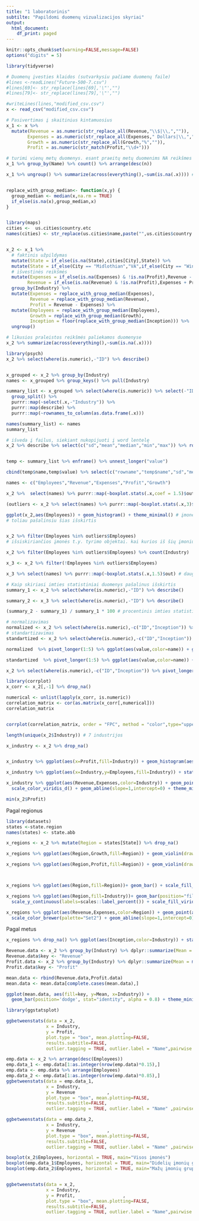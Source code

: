 ```yaml
---
title: "1 laboratorinis"
subtilte: "Papildomi duomenų vizualizacijos skyriai"
output:
  html_document:
    df_print: paged
---
```





```r
knitr::opts_chunk$set(warning=FALSE,message=FALSE)
options("digits" = 5)
```

```r
library(tidyverse)

# Duomenų įvesties klaidos (sutvarkysiu pačiame duomenų faile)
#lines <-readLines("Future-500-7.csv")
#lines[69]<- str_replace(lines[69],'\"',"")
#lines[79]<- str_replace(lines[79],'\"',"")

#writeLines(lines,"modified_csv.csv")
x <- read_csv("modified_csv.csv")
```

```r
# Pasivertimas į skaitinius kintamuosius
x_1 <- x %>%
  mutate(Revenue = as.numeric(str_replace_all(Revenue,"\\$|\\,","")),
        Expenses = as.numeric(str_replace_all(Expenses," Dollars|\\,","")),
        Growth = as.numeric(str_replace_all(Growth,"%","")),
        Profit = as.numeric(str_match(Profit,"\\d+")))
```


```r
# turimi vienų metų duomenys. esant praeitų metų duomenims NA reikšmes būtų galima pakeisti praeitomis
x_1 %>% group_by(Name) %>% count() %>% arrange(desc(n))

x_1 %>% ungroup() %>% summarize(across(everything(),~sum(is.na(.x)))) # pradiniai kiekiai praleistų reikšmių


replace_with_group_median<- function(x,y) {
  group_median <- median(x,na.rm = TRUE)
  if_else(is.na(x),group_median,x)
}


library(maps)
cities <-  us.cities$country.etc
names(cities) <- str_replace(us.cities$name,paste("",us.cities$country.etc),"")


x_2 <- x_1 %>%
  # faktinis užpildymas
  mutate(State = if_else(is.na(State),cities[City],State)) %>%
  mutate(State = if_else(City == "Midlothian","VA",if_else(City == "Winter Garden","FL",State))) %>%
  # išvestinės reikšmės 
  mutate(Expenses = if_else(is.na(Expenses) & !is.na(Profit),Revenue - Profit,Expenses),
        Revenue = if_else(is.na(Revenue) & !is.na(Profit),Expenses + Profit,Revenue)) %>%
  group_by(Industry) %>%
  mutate(Expenses = replace_with_group_median(Expenses),
         Revenue = replace_with_group_median(Revenue),
         Profit = Revenue - Expenses) %>%
  mutate(Employees = replace_with_group_median(Employees),
         Growth = replace_with_group_median(Growth),
         Inception = floor(replace_with_group_median(Inception))) %>%
  ungroup()

```





```r
# likusios praleistos reikšmės paliekamos duomenyse
x_2 %>% summarize(across(everything(),~sum(is.na(.x))))
```



```r
library(psych)
x_2 %>% select(where(is.numeric),-"ID") %>% describe()


x_grouped <- x_2 %>% group_by(Industry)
names <- x_grouped %>% group_keys() %>% pull(Industry)

summary_list <- x_grouped %>% select(where(is.numeric)) %>% select(-"ID") %>% 
  group_split() %>% 
  purrr::map(~select(.x,-"Industry")) %>%
  purrr::map(describe) %>%
  purrr::map(~rownames_to_column(as.data.frame(.x)))

names(summary_list) <- names
summary_list
```

```r
# išveda į failus, siekiant nukopijuoti į word lentelę
x_2 %>% describe %>% select(c("sd","mean","median","min","max")) %>% round(2) %>% write.csv("out_2.csv",quote=FALSE)


temp <- summary_list %>% enframe() %>% unnest_longer("value") 

cbind(temp$name,temp$value) %>% select(c("rowname","temp$name","sd","mean","median","min","max")) %>% mutate(across(where(is.numeric),round,2)) %>% write.csv("out_2.csv",quote=FALSE,row.names = FALSE)
```


```r
names <- c("Employees","Revenue","Expenses","Profit","Growth")

x_2 %>%  select(names) %>% purrr::map(~boxplot.stats(.x,coef = 1.5)$out) # sąlyginės išskirtys ("mild" outliers)

(outliers <- x_2 %>% select(names) %>% purrr::map(~boxplot.stats(.x,3)$out)) # išskirtys ("extreme" outliers)
```

```r
ggplot(x_2,aes(Employees)) + geom_histogram() + theme_minimal() # įmonės darbuotojų skaičiaus pasiskirstymas yra stiprios dešininės asimetrijos (right skewed)
# toliau pašalinsiu šias išskirtis


x_2 %>% filter(Employees %in% outliers$Employees)
# išsiskiriančios įmonės t.y. tyrimo objektai. kai kurios iš šių įmonių turi ne tik didelius darbuotojų kiekis, bet ir didelius Expenses/Revenue

x_2 %>% filter(Employees %in% outliers$Employees) %>% count(Industry) 

x_3 <- x_2 %>% filter(!Employees %in% outliers$Employees)
```


```r
x_3 %>% select(names) %>% purrr::map(~boxplot.stats(.x,1.5)$out) # daugiau išskirčių pagal dominančius stulpelius nerasta
```


```r
# Kaip skiriasi imties statistiniai duomenys pašalinus išskirtis
summary_1 <- x_2 %>% select(where(is.numeric),-"ID") %>% describe()

summary_2 <- x_3 %>% select(where(is.numeric),-"ID") %>% describe()

(summary_2 - summary_1) / summary_1 * 100 # procentinis imties statistinių duomenų pokytis pašalinus išskirtis
```


```r
# normalizavimas
normalized <- x_2 %>% select(where(is.numeric),-c("ID","Inception")) %>% drop_na() %>% map_df(~((.x-min(.x))/(max(.x)-min(.x)))) 
# standartizavimas
standartized <- x_2 %>% select(where(is.numeric),-c("ID","Inception")) %>% drop_na() %>% map_df(~(.x-mean(.x))/sd(.x)) 
```



```r
normalized  %>% pivot_longer(1:5) %>% ggplot(aes(value,color=name)) + geom_boxplot() + coord_flip() + theme_minimal() + scale_color_viridis_d()

standartized  %>% pivot_longer(1:5) %>% ggplot(aes(value,color=name)) + geom_boxplot() + coord_flip() + theme_minimal() + scale_color_viridis_d()

x_2 %>% select(where(is.numeric),-c("ID","Inception")) %>% pivot_longer(1:5) %>% ggplot(aes(value,color=name)) + geom_boxplot() + coord_flip() + theme_minimal() + scale_color_viridis_d()
```

```r
library(corrplot)
x_corr <- x_2[,-1] %>% drop_na()

numerical <- unlist(lapply(x_corr, is.numeric))  
correlation_matrix <- cor(as.matrix(x_corr[,numerical]))
correlation_matrix


corrplot(correlation_matrix, order = "FPC", method = "color",type="upper",diag=FALSE,tl.col = "black", addCoef.col = "black")
```


```r
length(unique(x_2$Industry)) # 7 industrijos

x_industry <- x_2 %>% drop_na()


x_industry %>% ggplot(aes(x=Profit,fill=Industry)) + geom_histogram(aes(y=after_stat(density)),bins = 12) + facet_wrap(vars(Industry)) + scale_fill_viridis_d() + theme_minimal() + scale_y_continuous(n.breaks = 5)

x_industry %>% ggplot(aes(x=Industry,y=Employees,fill=Industry)) + stat_summary(fun=mean,geom="bar") + scale_fill_viridis_d() + theme_minimal() + guides(x=guide_axis(angle=35))
```

```r
x_industry %>% ggplot(aes(Revenue,Expenses,color=Industry)) + geom_point(aes(size=Profit),alpha=0.7) + 
  scale_color_viridis_d() + geom_abline(slope=1,intercept=0) + theme_minimal()

min(x_2$Profit)
```






Pagal regionus


```r
library(datasets)
states <-state.region
names(states) <- state.abb

x_regions <- x_2 %>% mutate(Region = states[State]) %>% drop_na()
```

```r
x_regions %>% ggplot(aes(Region,Growth,fill=Region)) + geom_violin(draw_quantiles = 0.5) + theme_minimal() + scale_fill_brewer(palette = "Set2")

x_regions %>% ggplot(aes(Region,Profit,fill=Region)) + geom_violin(draw_quantiles = 0.5) + theme_minimal() + scale_fill_brewer(palette = "Set2")



x_regions %>% ggplot(aes(Region,fill=Region))+ geom_bar() + scale_fill_brewer(palette = "Set2") + theme_minimal()

x_regions %>% ggplot(aes(Region,fill=Industry))+ geom_bar(position="fill")+ coord_flip() +
  scale_y_continuous(labels=scales::label_percent()) + scale_fill_viridis_d() + theme_minimal()
```


```r
x_regions %>% ggplot(aes(Revenue,Expenses,color=Region)) + geom_point(aes(size=Profit),alpha=0.8) + 
  scale_color_brewer(palette="Set2") + geom_abline(slope=1,intercept=0) + theme_minimal()
```

Pagal metus


```r
x_regions %>% drop_na() %>% ggplot(aes(Inception,color=Industry)) + stat_ecdf() + facet_wrap(vars(Industry)) + theme_minimal() + scale_color_viridis_d()
```






```r
Revenue.data <- x_2 %>% group_by(Industry) %>% dplyr::summarize(Mean = mean(Revenue, na.rm=TRUE))
Revenue.data$key <- "Revenue"
Profit.data <- x_2 %>% group_by(Industry) %>% dplyr::summarize(Mean = mean(Profit, na.rm=TRUE))
Profit.data$key <- "Profit"

mean.data <- rbind(Revenue.data,Profit.data)
mean.data <- mean.data[complete.cases(mean.data),]

ggplot(mean.data, aes(fill=key, y=Mean, x=Industry)) + 
  geom_bar(position='dodge', stat="identity", alpha = 0.8) + theme_minimal() + guides(x=guide_axis(angle=35))
```



```r
library(ggstatsplot)

ggbetweenstats(data = x_2,
               x = Industry,
               y = Profit,                  ,
               plot.type = "box", mean.plotting=FALSE,
               results.subtitle=FALSE,
               outlier.tagging = TRUE, outlier.label = "Name",pairwise.comparisons = FALSE)
```


```r
emp.data <- x_2 %>% arrange(desc(Employees)) 
emp.data_1 <- emp.data[1:as.integer(nrow(emp.data)*0.15),]
emp.data <- emp.data %>% arrange(Employees) 
emp.data_2 <- emp.data[1:as.integer(nrow(emp.data)*0.85),]
ggbetweenstats(data = emp.data_1,
               x = Industry,
               y = Revenue            ,
               plot.type = "box", mean.plotting=FALSE,
               results.subtitle=FALSE,
               outlier.tagging = TRUE, outlier.label = "Name" ,pairwise.comparisons = FALSE)

ggbetweenstats(data = emp.data_2,
               x = Industry,
               y = Revenue            ,
               plot.type = "box", mean.plotting=FALSE,
               results.subtitle=FALSE,
               outlier.tagging = TRUE, outlier.label = "Name" ,pairwise.comparisons = FALSE)

boxplot(x_2$Employees, horizontal = TRUE, main="Visos įmonės")
boxplot(emp.data_1$Employees, horizontal = TRUE, main="Didelių įmonių grupė")
boxplot(emp.data_2$Employees, horizontal = TRUE, main="Mažų įmonių grupė")


ggbetweenstats(data = x_2,
               x = Industry,
               y = Profit,                  ,
               plot.type = "box", mean.plotting=FALSE,
               results.subtitle=FALSE,
               outlier.tagging = TRUE, outlier.label = "Name",pairwise.comparisons = FALSE)


```

